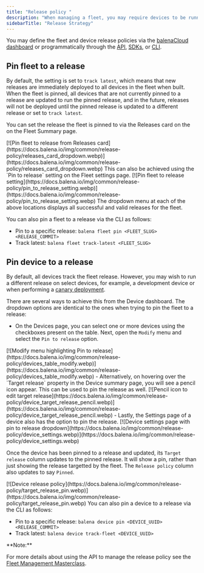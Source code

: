 ---
title: "Release policy "
description: "When managing a fleet, you may require devices to be running different releases. By default, fleets follow a rolling release policy where new releases are deployed to all devices in the fleet once successfully built. However, you can customize this behavior, so the fleet or individual devices remain on a fixed release, by utilizing release pinning."
sidebarTitle: "Release Strategy"
---


You may define the fleet and device release policies via the [balenaCloud dashboard](https://dashboard.balena-cloud.com/) or programmatically through the [API](https://docs.balena.io/reference/api/overview/), [SDKs](https://docs.balena.io/reference/sdk/node-sdk/), or [CLI](https://docs.balena.io/reference/balena-cli/).

## Pin fleet to a release

By default, the setting is set to `track latest`, which means that new releases are immediately deployed to all devices in the fleet when built. When the fleet is pinned, all devices that are not currently pinned to a release are updated to run the pinned release, and in the future, releases will not be deployed until the pinned release is updated to a different release or set to `track latest`.

You can set the release the fleet is pinned to via the Releases card on the on the Fleet Summary page.
<Frame>
[![Pin fleet to release from Releases card](https://docs.balena.io/img/common/release-policy/releases_card_dropdown.webp)](https://docs.balena.io/img/common/release-policy/releases_card_dropdown.webp)
</Frame>
This can also be achieved using the `Pin to release` setting on the Fleet settings page.
<Frame>
[![Pin fleet to release setting](https://docs.balena.io/img/common/release-policy/pin_to_release_setting.webp)](https://docs.balena.io/img/common/release-policy/pin_to_release_setting.webp)
</Frame>
The dropdown menu at each of the above locations displays all successful and valid releases for the fleet.

You can also pin a fleet to a release via the CLI as follows:

- Pin to a specific release: `balena fleet pin <FLEET_SLUG> <RELEASE_COMMIT>`
- Track latest: `balena fleet track-latest <FLEET_SLUG>`

## Pin device to a release

By default, all devices track the fleet release. However, you may wish to run a different release on select devices, for example, a development device or when performing a [canary deployment](https://docs.balena.io/learn/welcome/production-plan/#canary-deployments).

There are several ways to achieve this from the Device dashboard. The dropdown options are identical to the ones when trying to pin the fleet to a release:

- On the Devices page, you can select one or more devices using the checkboxes present on the table. Next, open the `Modify` menu and select the `Pin to release` option.
<Frame>[![Modify menu highlighting Pin to release](https://docs.balena.io/img/common/release-policy/devices_table_modify.webp)](https://docs.balena.io/img/common/release-policy/devices_table_modify.webp)</Frame>
- Alternatively, on hovering over the `Target release` property in the Device summary page, you will see a pencil icon appear. This can be used to pin the release as well.
<Frame>[![Pencil icon to edit target release](https://docs.balena.io/img/common/release-policy/device_target_release_pencil.webp)](https://docs.balena.io/img/common/release-policy/device_target_release_pencil.webp)</Frame>
- Lastly, the Settings page of a device also has the option to pin the release.
<Frame>[![Device settings page with pin to release dropdown](https://docs.balena.io/img/common/release-policy/device_settings.webp)](https://docs.balena.io/img/common/release-policy/device_settings.webp)</Frame>

Once the device has been pinned to a release and updated, its `Target release` column updates to the pinned release. It will show a pin, rather than just showing the release targetted by the fleet. The `Release policy` column also updates to say `Pinned`.
<Frame>
[![Device release policy](https://docs.balena.io/img/common/release-policy/target_release_pin.webp)](https://docs.balena.io/img/common/release-policy/target_release_pin.webp)
</Frame>
You can also pin a device to a release via the CLI as follows:

- Pin to a specific release: `balena device pin <DEVICE_UUID> <RELEASE_COMMIT>`
- Track latest: `balena device track-fleet <DEVICE_UUID>`

<Note>
**Note:**

For more details about using the API to manage the release policy see the [Fleet Management Masterclass](https://docs.balena.io/learn/more/masterclasses/fleet-management/#6-release-policy).
</Note>
